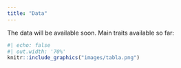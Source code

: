 ```yaml
---
title: "Data"
---
```


The data will be available soon. Main traits available so far:

```r
#| echo: false
#| out.width: '70%'
knitr::include_graphics("images/tabla.png")
```

